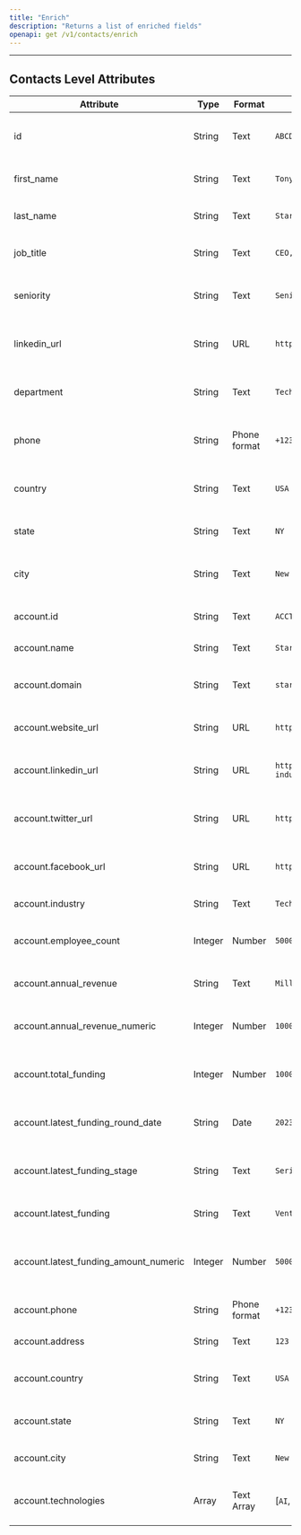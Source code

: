 ```yaml
---
title: "Enrich"
description: "Returns a list of enriched fields"
openapi: get /v1/contacts/enrich
---
```

---
## Contacts Level Attributes
| Attribute                 | Type       | Format           | Example                                  | Description                                |
|---------------------------|------------|------------------|------------------------------------------|--------------------------------------------|
| id                        | String     | Text             | `ABCD1234`                               | Unique identifier for the individual       |
| first_name                 | String     | Text             | `Tony`                                   | First name of the individual               |
| last_name                  | String     | Text             | `Stark`                                  | Last name of the individual                |
| job_title                  | String     | Text             | `CEO, Engineer, Superhero`               | Job title of the individual                |
| seniority                 | String     | Text             | `Senior`                                 | Level of seniority of the individual       |
| linkedin_url               | String     | URL              | `https://www.linkedin.com/in/tony-stark`| LinkedIn profile URL of the individual     |
| department                | String     | Text             | `Technology`                             | Department or division of the individual   |
| phone                     | String     | Phone format     | `+1234567890`                            | Phone number of the individual             |
| country                   | String     | Text             | `USA`                                    | Country where the individual is located    |
| state                     | String     | Text             | `NY`                                     | State or region of the individual          |
| city                      | String     | Text             | `New York`                               | City of residence of the individual        |
| account.id                | String     | Text             | `ACCT123`                                | Unique identifier for the account          |
| account.name              | String     | Text             | `Stark Industries`                       | Name of the account                        |
| account.domain            | String     | Text             | `starkindustries.com`                    | Domain associated with the account         |
| account.website_url       | String     | URL              | `https://www.starkindustries.com`       | Website URL of the account                 |
| account.linkedin_url       | String     | URL              | `https://www.linkedin.com/company/stark-industries`| LinkedIn profile URL of the account|
| account.twitter_url     | String     | URL              | `https://twitter.com/stark_industries`  | Twitter profile URL of the account         |
| account.facebook_url    | String     | URL              | `https://facebook.com/starkindustries`  | Facebook profile URL of the account        |
| account.industry          | String     | Text             | `Technology`                             | Industry of the account                    |
| account.employee_count     | Integer    | Number           | `5000`                                     | Number of employees in the account         |
| account.annual_revenue     | String     | Text             | `Millions`                               | Annual revenue of the account              |
| account.annual_revenue_numeric | Integer  | Number           | `10000000`                                 | Numeric value of the annual revenue        |
| account.total_funding      | Integer    | Number           | `1000000`                                  | Total funding received by the account      |
| account.latest_funding_round_date | String | Date             | `2023-01-15`                             | Date of the latest funding round           |
| account.latest_funding_stage| String     | Text             | `Series B`                               | Stage of the latest funding round          |
| account.latest_funding     | String     | Text             | `Venture Capital`                        | Type of the latest funding                 |
| account.latest_funding_amount_numeric | Integer | Number     | `5000000`                                  | Numeric value of the latest funding amount |
| account.phone             | String     | Phone format     | `+1234567890`                            | Phone number of the account                |
| account.address           | String     | Text             | `123 Main Street, New York, USA`         | Address of the account                     |
| account.country           | String     | Text             | `USA`                                    | Country where the account is located       |
| account.state             | String     | Text             | `NY`                                     | State or region of the account             |
| account.city              | String     | Text             | `New York`                               | City where the account is located          |
| account.technologies      | Array      | Text Array       | [`AI`, `Robotics` , `Clean Energy`]       | List of technologies associated with account|
